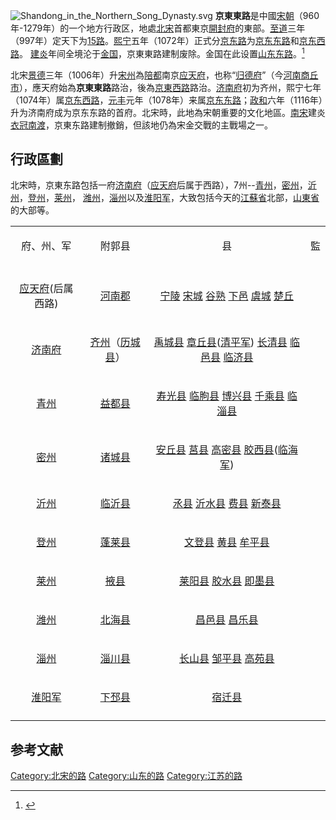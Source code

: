 [[File:Shandong_in_the_Northern_Song_Dynasty.svg|thumb]]
'''京東東路'''是中國[[宋朝|宋朝]]（960年-1279年）的一个地方行政区，地處[[北宋|北宋]]首都東京[[開封府|開封府]]的東部。[[至道|至道]]三年（997年）定天下为[[至道十五路|15路]]。[[熙宁|熙宁]]五年（1072年）正式分[[京东路|京东路]]为[[京东东路|京东东路]]和[[京东西路|京东西路]]。  [[建炎|建炎]]年间全境沦于[[金国|金国]]，京東東路建制废除。金国在此设置[[山东东路|山东东路]]。<ref>{{Cite web |url=http://www.xzqh.org/lishi/10slj/02.htm |title=京东东路 |accessdate=2009-10-26 |archive-date=2007-08-07 |archive-url=https://web.archive.org/web/20070807164622/http://www.xzqh.org/lishi/10slj/02.htm |dead-url=no }}</ref>

北宋[[景德|景德]]三年（1006年）升[[宋州|宋州]]為[[陪都|陪都]]南京[[应天府|应天府]]，也称“[[归德府|归德府]]”（今[[河南|河南]][[商丘市|商丘市]]），應天府始為'''京東東路'''路治，後為[[京東西路|京東西路]]路治。[[济南府|济南府]]初为齐州，熙宁七年（1074年）属[[京东西路|京东西路]]，[[元丰_(北宋)|元丰]]元年（1078年）来属[[京东东路|京东东路]]；[[政和_(北宋)|政和]]六年（1116年）升为济南府成为京东东路的首府。北宋時，此地為宋朝重要的文化地區。[[南宋|南宋]]建炎[[衣冠南渡|衣冠南渡]]，京東东路建制撤銷，但該地仍為宋金交戰的主戰場之一。

==行政區劃==

北宋時，京東东路包括一府[[济南府|济南府]]（[[应天府|应天府]]后属于西路），7州--[[青州|青州]]，[[密州_(隋朝)|密州]]，[[沂州|沂州]]，[[登州|登州]]，[[莱州|莱州]]， [[潍州|潍州]]，[[淄州|淄州]]以及[[淮阳军|淮阳军]]，大致包括今天的[[江蘇省|江蘇省]]北部，[[山東省|山東省]]的大部等。

{| border="1" cellpadding="5" cellspacing="0"
|-
| align=center bgcolor=green|府、州、军 || align=center bgcolor=green|附郭县 || align=center bgcolor=green|县 || align=center bgcolor=green|監
|- 
|-
|[[应天府|应天府]](后属西路)|| [[河南郡|河南郡]]  || [[宁陵|宁陵]] [[宋城|宋城]] [[谷熟|谷熟]] [[下邑|下邑]] [[虞城|虞城]] [[楚丘|楚丘]]  ||
|-
|[[济南府|济南府]]|| [[齐州|齐州]]（[[历城县|历城县]]）||[[禹城县|禹城县]] [[章丘县|章丘县]]([[清平军|清平军]])  [[长清县|长清县]] [[临邑县|临邑县]] [[临济县|临济县]] ||
|-
|[[青州|青州]]|| [[益都县|益都县]] || [[寿光县|寿光县]] [[临朐县|临朐县]] [[博兴县|博兴县]]  [[千乘县|千乘县]] [[临淄县|临淄县]] ||
|-
|[[密州_(隋朝)|密州]]|| [[诸城县|诸城县]] ||  [[安丘县|安丘县]] [[莒县|莒县]] [[高密县|高密县]] [[胶西县|胶西县]]([[临海军|临海军]])|| 
|-
|[[沂州|沂州]]|| [[临沂县|临沂县]] ||  [[氶县|氶县]] [[沂水县|沂水县]] [[费县|费县]] [[新泰县|新泰县]]   ||  
|-
|[[登州|登州]]|| [[蓬莱县|蓬莱县]] || [[文登县|文登县]] [[黄县|黄县]] [[牟平县|牟平县]] ||
|-
|[[莱州|莱州]]|| [[掖县|掖县]] || [[莱阳县|莱阳县]] [[胶水县|胶水县]] [[即墨县|即墨县]] ||
|-
|[[潍州|潍州]]|| [[北海县|北海县]] || [[昌邑县|昌邑县]] [[昌乐县|昌乐县]] ||
|-
|[[淄州|淄州]]|| [[淄川县|淄川县]]|| [[长山县|长山县]] [[邹平县|邹平县]] [[高苑县|高苑县]]||
|-
|[[淮阳军|淮阳军]]|| [[下邳县|下邳县]] || [[宿迁县|宿迁县]]||
|-
|}

==参考文献==
<div class="references-small">
<references />
</div>

{{北宋行政区划|nocat}}
[[Category:北宋的路|Category:北宋的路]]
[[Category:山东的路|Category:山东的路]]
[[Category:江苏的路|Category:江苏的路]]